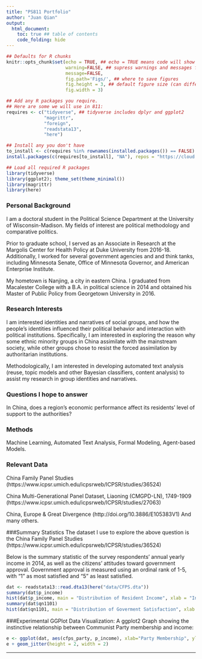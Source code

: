 ```yaml
---
title: "PS811 Portfolio"
author: "Juan Qian"
output:
  html_document: 
    toc: true ## table of contents
    code_folding: hide
---
```

```r
## Defaults for R chunks
knitr::opts_chunk$set(echo = TRUE, ## echo = TRUE means code will show
                      warning=FALSE, ## supress warnings and messages from R
                      message=FALSE,
                      fig.path='Figs/', ## where to save figures
                      fig.height = 3, ## default figure size (can differ in each chunk)
                      fig.width = 3)

## Add any R packages you require. 
## Here are some we will use in 811:
requires <- c("tidyverse", ## tidyverse includes dplyr and ggplot2
              "magrittr",
              "foreign",
              "readstata13",
              "here")

## Install any you don't have
to_install <- c(requires %in% rownames(installed.packages()) == FALSE)
install.packages(c(requires[to_install], "NA"), repos = "https://cloud.r-project.org/" )

## Load all required R packages
library(tidyverse)
library(ggplot2); theme_set(theme_minimal())
library(magrittr)
library(here)
```
<!-- The above header sets everything up. -->





<!-- Replace the below with bit about you. -->
### Personal Background
I am a doctoral student in the Political Science Department at the University of Wisconsin-Madison. My fields of interest are political methodology and comparative politics.

Prior to graduate school, I served as an Associate in Research at the Margolis Center for Health Policy at Duke University from 2016-18. Additionally, I worked for several government agencies and and think tanks, including Minnesota Senate, Office of Minnesota Governor, and American Enterprise Institute.

My hometown is Nanjing, a city in eastern China. I graduated from Macalester College with a B.A. in political science in 2014 and obtained his Master of Public Policy from Georgetown University in 2016.

### Research Interests
I am interested identities and narratives of social groups, and how the people's identities influenced their political behavior and interaction with political institutions. Specifically, I am interested in exploring the reason why some ethnic minority groups in China assimilate with the mainstream society, while other groups chose to resist the forced assimilation by authoritarian institutions.

Methodologically, I am interested in developing automated text analysis (reuse, topic models and other Bayesian classifiers, content analysis) to assist my research in group identities and narratives.

### Questions I hope to answer
In China, does a region's economic performance affect its residents' level of support to the authorities?

### Methods
Machine Learning, Automated Text Analysis, Formal Modeling, Agent-based Models.

### Relevant Data
China Family Panel Studies (https://www.icpsr.umich.edu/icpsrweb/ICPSR/studies/36524)

China Multi-Generational Panel Dataset, Liaoning (CMGPD-LN), 1749-1909 (https://www.icpsr.umich.edu/icpsrweb/ICPSR/studies/27063)

China, Europe & Great Divergence (http://doi.org/10.3886/E105383V1)
And many others.

###Summary Statistics
The dataset I use to explore the above question is the China Family Panel Studies (https://www.icpsr.umich.edu/icpsrweb/ICPSR/studies/36524)

Below is the summary statistic of the survey respondents' annual yearly income in 2014, as well as the citizens' attitudes toward government approval. Government approval is measured using an ordinal rank of 1-5, with "1" as most satisfied and "5" as least satisfied.

```r
dat <- readstata13::read.dta13(here("data/CFPS.dta"))
summary(dat$p_income)
hist(dat$p_income, main = "Distribution of Resident Income", xlab = "Income (yuan)", ylab = "Frequency")
summary(dat$qn1101)
hist(dat$qn1101, main = "Distribution of Goverment Satisfaction", xlab = "Government Approval Score", ylab = "Frequency")
```

###Experimental GGPlot Data Visualization:
A ggplot2 Graph showing the instinctive relationship between Communist Party membership and income:
```r
e <- ggplot(dat, aes(cfps_party, p_income), xlab="Party Membership", ylab="Income")
e + geom_jitter(height = 2, width = 2)
```

<!-- 
Juan,
These all look like great choices from which to select a few interesting variables. You may want to make a separate R script that saves a smaller dataset in a data subfolder and then load it into this script. I'll be interested to see it!
If you have texts (e.g. open survey responses) and want to do your project on word or phrase repetition or frequencies, let's talk about that during office hours. There will be some processing work to do early on.
Best,
Devin 
-->

---


